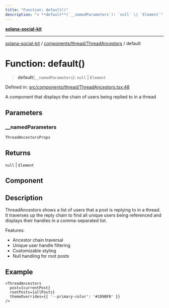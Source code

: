 ```yaml
---
title: "Function: default()"
description: "> **default**(`__namedParameters`): `null` \| `Element`"
---
```


[**solana-social-kit**](../../../../README.mdx)

***

[solana-social-kit](../../../../README.mdx) / [components/thread/ThreadAncestors](../README.mdx) / default

# Function: default()

> **default**(`__namedParameters`): `null` \| `Element`

Defined in: [src/components/thread/ThreadAncestors.tsx:48](https://github.com/SendArcade/solana-app-kit/blob/bd4b3556b8f469c27ebb06f4df65b3a36b43ba3b/src/components/thread/ThreadAncestors.tsx#L48)

A component that displays the chain of users being replied to in a thread

## Parameters

### \_\_namedParameters

`ThreadAncestorsProps`

## Returns

`null` \| `Element`

## Component

## Description

ThreadAncestors shows a list of users that a post is replying to in a thread.
It traverses up the reply chain to find all unique users being referenced
and displays their handles in a comma-separated list.

Features:
- Ancestor chain traversal
- Unique user handle filtering
- Customizable styling
- Null handling for root posts

## Example

```tsx
<ThreadAncestors
  post={currentPost}
  rootPosts={allPosts}
  themeOverrides={{ '--primary-color': '#1D9BF0' }}
/>
```
